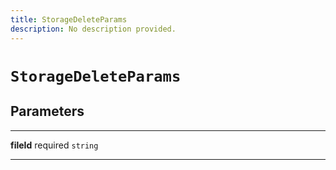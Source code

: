 ```yaml
---
title: StorageDeleteParams
description: No description provided.
---
```


# `StorageDeleteParams`

## Parameters

---

**fileId** <span className="optional-status">required</span> `string`

---
